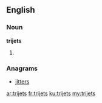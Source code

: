 ==English==

===Noun===
'''trijets'''

# {{plural of|trijet}}

===Anagrams===
* [[jitters#English|jitters]]

[[ar:trijets]]
[[fr:trijets]]
[[ku:trijets]]
[[my:trijets]]